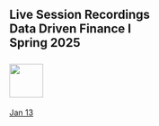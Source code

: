 ## Live Session Recordings<br>Data Driven Finance I<br>Spring 2025<br><br>![](RiceBusiness-transparent-logo-sm.png){height="60"}<br>

[Jan 13](https://jgsb.zoom.us/rec/share/ecSNDnwIxeoXHQ2lFO0kzgJrPkJo4A_RDX8WDDIRYsE6RTQwR2H1WH-GLV5fCK83.hw1c2H84HJ7PgCrC 
Passcode: 41MBB.WI)<br>



